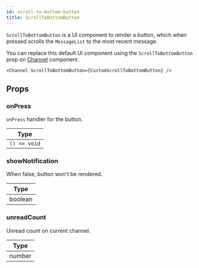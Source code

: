 ```yaml
---
id: scroll-to-bottom-button
title: ScrollToBottomButton
---
```


`ScrollToBottomButton` is a UI component to render a button, which when pressed scrolls the `MessageList` to the most recent message.

You can replace this default UI component using the `ScrollToBottomButton` prop on [Channel](../core-components/channel) component.

```tsx
<Channel ScrollToBottomButton={CustomScrollToBottomButton} />
```

## Props

### onPress

`onPress` handler for the button.

| Type |
| - |
| `() => void` |

### showNotification

When false, button won't be rendered.

| Type |
| - |
| boolean |

### unreadCount

Unread count on current channel.

| Type |
| - |
| number |
